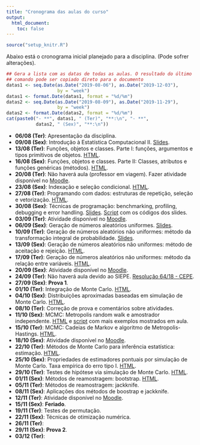 ```yaml
---
title: "Cronograma das aulas do curso"
output:
  html_document:
    toc: false
---
```


```r
source("setup_knitr.R")
```

Abaixo está o cronograma inicial planejado para a disciplina. (Pode
sofrer alterações).

```r
## Gera a lista com as datas de todas as aulas. O resultado do último
## comando pode ser copiado direto para o documento
datas1 <- seq.Date(as.Date("2019-08-06"), as.Date("2019-12-03"),
                   by = "week")
datas1 <- format.Date(datas1, format = "%d/%m")
datas2 <- seq.Date(as.Date("2019-08-09"), as.Date("2019-11-29"),
                   by = "week")
datas2 <- format.Date(datas2, format = "%d/%m")
cat(paste0("- **", datas1, " (Ter)", "**:\n", "- **",
           datas2, " (Sex)", "**:\n"))
```

- **06/08 (Ter)**: Apresentação da disciplina.
- **09/08 (Sex)**: Introdução à Estatística Computacional II.
  [Slides](slides/00_intro.html).
- **13/08 (Ter)**: Funções, objetos e classes. Parte I: funções,
argumentos e tipos primitivos de objetos. [HTML](objetos-classes.html).
- **16/08 (Sex)**: Funções, objetos e classes. Parte II: Classes,
atributos e funções genéricas (métodos). [HTML](objetos-classes.html).
- **20/08 (Ter)**: Não haverá aula (professor em viagem). Fazer
  atividade disponível no [Moodle][].
- **23/08 (Sex)**: Indexação e seleção condicional.
  [HTML](indexacao-selecao.html).
- **27/08 (Ter)**: Programando com dados: estruturas de repetição,
  seleção e vetorização. [HTML](programacao.html).
- **30/08 (Sex)**: Técnicas de programação: benchmarking, profiling,
debugging e error handling. [Slides](slides/01_tecnicas.html).
[Script](slides/01_tecnicas.R) com os códigos dos slides.
- **03/09 (Ter)**: Atividade disponível no [Moodle][].
- **06/09 (Sex)**: Geração de números aleatórios uniformes.
[Slides](slides/02_RNG_uniforme.html).
- **10/09 (Ter)**: Geração de números aleatórios não uniformes: método
  da transformação integral de probabilidade.
  [Slides](slides/03_RNG_inversa.html).
- **13/09 (Sex)**: Geração de números aleatórios não uniformes: método
  de aceitação e rejeição. [HTML](04_RNG_aceitacao.html).
- **17/09 (Ter)**: Geração de números aleatórios não uniformes: método
  da relação entre variáveis. [HTML](05_RNG_transform.html).
- **20/09 (Sex)**: Atividade disponível no [Moodle][].
- **24/09 (Ter)**: Não haverá aula devido ao SIEPE.
[Resolução 64/18 - CEPE][].
- **27/09 (Sex)**: **Prova 1**.
- **01/10 (Ter)**: Integração de Monte Carlo. [HTML](06_MC_intro.html).
- **04/10 (Sex)**: Distribuições aproximadas baseadas em simulação de
  Monte Carlo. [HTML](07_MC_aprox.html).
- **08/10 (Ter)**: Correção de prova e comentários sobre atividades.
- **11/10 (Sex)**: MCMC: Metropolis random walk e amostrador
independente. [HTML](08_MCMC-1.html) e [script](scripts/08_MCMC-1.R) com
mais exemplos mostrados em aula.
- **15/10 (Ter)**: MCMC: Cadeias de Markov e algoritmo de
  Metropolis-Hastings. [HTML](08_MCMC-2.html).
- **18/10 (Sex)**: Atividade disponível no [Moodle][].
- **22/10 (Ter)**: Métodos de Monte Carlo para inferência estatística:
  estimação. [HTML](09_MC_inf-1.html).
- **25/10 (Sex)**: Propriedades de estimadores pontuais por simulação de
  Monte Carlo. Taxa empírica do erro tipo I. [HTML](09_MC_inf-2.html).
- **29/10 (Ter)**: Testes de hipótese via simulação de Monte Carlo.
  [HTML](09_MC_inf-3.html).
- **01/11 (Sex)**: Métodos de reamostragem: bootstrap.
  [HTML](10_bootstrap.html).
- **05/11 (Ter)**: Métodos de reamostragem: jackknife.
- **08/11 (Sex)**: Aplicações dos métodos de boostrap e jackknife.
- **12/11 (Ter)**: Atividade disponível no [Moodle][].
- **15/11 (Sex)**: **Feriado**.
- **19/11 (Ter)**: Testes de permutação.
- **22/11 (Sex)**: Técnicas de otimização numérica.
- **26/11 (Ter)**:
- **29/11 (Sex)**: **Prova 2**.
- **03/12 (Ter)**:

[Moodle]: https://moodle.c3sl.ufpr.br/course/view.php?id=282
[Resolução 64/18 - CEPE]: http://www.soc.ufpr.br/portal/wp-content/uploads/2018/11/cepe-64-18-atualizada.pdf
